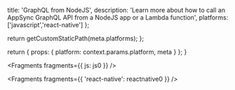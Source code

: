                   
  title: 'GraphQL from NodeJS',
  description: 'Learn more about how to call an AppSync GraphQL API from a NodeJS app or a Lambda function',
  platforms: ['javascript','react-native']
};

  return getCustomStaticPath(meta.platforms);
};

  return {
    props: {
      platform: context.params.platform,
      meta
    }
  };
}
          



<Fragments fragments={{ js: js0 }} />


<Fragments fragments={{ 'react-native': reactnative0 }} />
